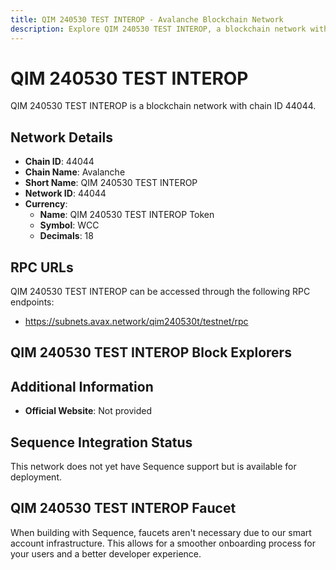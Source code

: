 ```yaml
--- 
title: QIM 240530 TEST INTEROP - Avalanche Blockchain Network
description: Explore QIM 240530 TEST INTEROP, a blockchain network with chain ID 44044. Learn about its native currency, QIM 240530 TEST INTEROP Token, and how to interact with the network.
---
```


# QIM 240530 TEST INTEROP

QIM 240530 TEST INTEROP is a blockchain network with chain ID 44044.

## Network Details

- **Chain ID**: 44044
- **Chain Name**: Avalanche
- **Short Name**: QIM 240530 TEST INTEROP
- **Network ID**: 44044
- **Currency**: 
  - **Name**: QIM 240530 TEST INTEROP Token
  - **Symbol**: WCC
  - **Decimals**: 18

## RPC URLs

QIM 240530 TEST INTEROP can be accessed through the following RPC endpoints:

- https://subnets.avax.network/qim240530t/testnet/rpc

## QIM 240530 TEST INTEROP Block Explorers



## Additional Information

- **Official Website**: Not provided

## Sequence Integration Status

This network does not yet have Sequence support but is available for deployment.

## QIM 240530 TEST INTEROP Faucet

When building with Sequence, faucets aren't necessary due to our smart account infrastructure. This allows for a smoother onboarding process for your users and a better developer experience.
